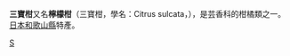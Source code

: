 {{Speciesbox 
| taxon = Citrus sulcata
| image = Citrus_sulcata.jpg
| image_caption = 整个和對半的三寶柑
| binomial_authority = 
}}
{{Infobox cultivar
| name = 三寶柑(Sanboken)
| species = ''[[Citrus_sulcata|Citrus sulcata]]''
| cultivar = 'Sanboken'
| origin = [[Japan|Japan]]
}}

'''三寶柑'''又名'''檸檬柑'''（三寶柑，學名：Citrus sulcata，{{lang-en|Sanboken}}），是芸香科的柑橘類之一。[[日本|日本]][[和歌山縣|和歌山縣]]特產。

{{Citrus}}
{{Taxonbar|from=Q10865834}}
[[Category:柑橘屬|S]]
{{Fruit-stub}}